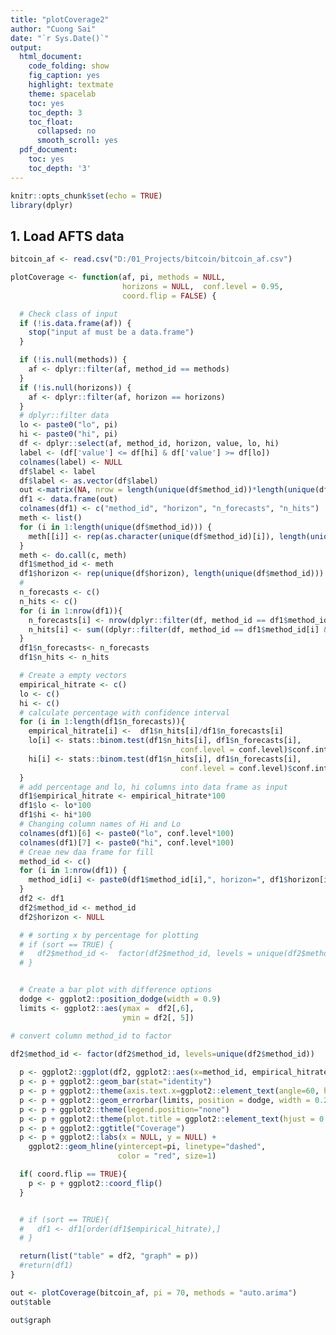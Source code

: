 ```yaml
---
title: "plotCoverage2"
author: "Cuong Sai"
date: "`r Sys.Date()`"
output:
  html_document:
    code_folding: show
    fig_caption: yes
    highlight: textmate
    theme: spacelab
    toc: yes
    toc_depth: 3
    toc_float:
      collapsed: no
      smooth_scroll: yes
  pdf_document:
    toc: yes
    toc_depth: '3'
---
```


```r
knitr::opts_chunk$set(echo = TRUE)
library(dplyr)
```

## 1. Load AFTS data

```r
bitcoin_af <- read.csv("D:/01_Projects/bitcoin/bitcoin_af.csv")
```

```r
plotCoverage <- function(af, pi, methods = NULL,
                         horizons = NULL,  conf.level = 0.95,
                         coord.flip = FALSE) {

  # Check class of input
  if (!is.data.frame(af)) {
    stop("input af must be a data.frame")
  }

  if (!is.null(methods)) {
    af <- dplyr::filter(af, method_id == methods)
  }
  if (!is.null(horizons)) {
    af <- dplyr::filter(af, horizon == horizons)
  }
  # dplyr::filter data
  lo <- paste0("lo", pi)
  hi <- paste0("hi", pi)
  df <- dplyr::select(af, method_id, horizon, value, lo, hi)
  label <- (df['value'] <= df[hi] & df['value'] >= df[lo])
  colnames(label) <- NULL
  df$label <- label
  df$label <- as.vector(df$label)
  out <-matrix(NA, nrow = length(unique(df$method_id))*length(unique(df$horizon)), ncol = 4)
  df1 <- data.frame(out)
  colnames(df1) <- c("method_id", "horizon", "n_forecasts", "n_hits")
  meth <- list()
  for (i in 1:length(unique(df$method_id))) {
    meth[[i]] <- rep(as.character(unique(df$method_id)[i]), length(unique(df$horizon)))
  }
  meth <- do.call(c, meth)
  df1$method_id <- meth
  df1$horizon <- rep(unique(df$horizon), length(unique(df$method_id)))
  #
  n_forecasts <- c()
  n_hits <- c()
  for (i in 1:nrow(df1)){
    n_forecasts[i] <- nrow(dplyr::filter(df, method_id == df1$method_id[i] & horizon == df1$horizon[i]))
    n_hits[i] <- sum((dplyr::filter(df, method_id == df1$method_id[i] & horizon == df1$horizon[i]))$label)
  }
  df1$n_forecasts<- n_forecasts
  df1$n_hits <- n_hits

  # Create a empty vectors
  empirical_hitrate <- c()
  lo <- c()
  hi <- c()
  # calculate percentage with confidence interval
  for (i in 1:length(df1$n_forecasts)){
    empirical_hitrate[i] <-  df1$n_hits[i]/df1$n_forecasts[i]
    lo[i] <- stats::binom.test(df1$n_hits[i], df1$n_forecasts[i],
                                      conf.level = conf.level)$conf.int[1]
    hi[i] <- stats::binom.test(df1$n_hits[i], df1$n_forecasts[i],
                                      conf.level = conf.level)$conf.int[2]
  }
  # add percentage and lo, hi columns into data frame as input
  df1$empirical_hitrate <- empirical_hitrate*100
  df1$lo <- lo*100
  df1$hi <- hi*100
  # Changing column names of Hi and Lo
  colnames(df1)[6] <- paste0("lo", conf.level*100)
  colnames(df1)[7] <- paste0("hi", conf.level*100)
  # Creae new daa frame for fill
  method_id <- c()
  for (i in 1:nrow(df1)) {
    method_id[i] <- paste0(df1$method_id[i],", horizon=", df1$horizon[i])
  }
  df2 <- df1
  df2$method_id <- method_id
  df2$horizon <- NULL

  # # sorting x by percentage for plotting
  # if (sort == TRUE) {
  #   df2$method_id <-  factor(df2$method_id, levels = unique(df2$method_id)[order(df2$empirical_hitrate)])
  # }


  # Create a bar plot with difference options
  dodge <- ggplot2::position_dodge(width = 0.9)
  limits <- ggplot2::aes(ymax =  df2[,6],
                         ymin = df2[, 5])

# convert column method_id to factor
  
df2$method_id <- factor(df2$method_id, levels=unique(df2$method_id))

  p <- ggplot2::ggplot(df2, ggplot2::aes(x=method_id, empirical_hitrate, fill = method_id))
  p <- p + ggplot2::geom_bar(stat="identity")
  p <- p + ggplot2::theme(axis.text.x=ggplot2::element_text(angle=60, hjust=1))
  p <- p + ggplot2::geom_errorbar(limits, position = dodge, width = 0.25)
  p <- p + ggplot2::theme(legend.position="none")
  p <- p + ggplot2::theme(plot.title = ggplot2::element_text(hjust = 0.5))
  p <- p + ggplot2::ggtitle("Coverage")
  p <- p + ggplot2::labs(x = NULL, y = NULL) +
    ggplot2::geom_hline(yintercept=pi, linetype="dashed",
                        color = "red", size=1)

  if( coord.flip == TRUE){
    p <- p + ggplot2::coord_flip()
  }


  # if (sort == TRUE){
  #   df1 <- df1[order(df1$empirical_hitrate),]
  # }

  return(list("table" = df2, "graph" = p))
  #return(df1)
}
```



```r
out <- plotCoverage(bitcoin_af, pi = 70, methods = "auto.arima")
out$table
```

```r
out$graph
```

